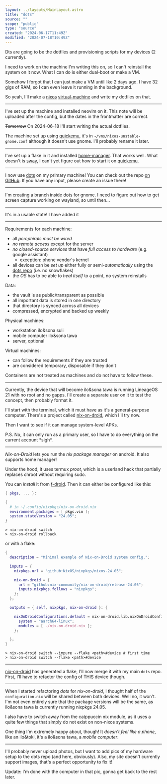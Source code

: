 ```yaml
---
layout: ../layouts/MainLayout.astro
title: "dots"
source: ""
scope: "public"
type: "source"
created: "2024-06-17T11:49Z"
modified: "2024-07-18T10:49Z"
---
```



<NoteMeta name="dots-the-concept" source="" scope="public" type="main" created="2024-06-17T11:50Z" modified="2024-07-16T14:46Z" />

Dts are going to be the dotfiles and provisioning scripts for my devices (2 currently).

I need to work on the machine I'm writing this on, so I can't reinstall the system on it now. What I can do is either dual-boot or make a VM.

Somehow I forgot that I can just make a VM until like 2 days ago. I have 32 gigs of RAM, so I can even leave it running in the background.

So yeah, I'll make a [nixos](/nixos) [virtual-machine](/virtual-machine) and write my dotfiles on that.

---

<NoteMeta name="dots-empty-machine" source="" scope="public" type="main" created="2024-06-17T21:12Z" modified="2024-07-01T17:54Z" />

I've set up the machine and installed neovim on it. This note will be uploaded after the config, but the dates in the frontmatter are correct.

~~Tomorrow~~ On 2024-06-18 I'll start writing the actual dotfiles.

The machine set up using [quickemu](/quickemu), it's in `~/vms/nixos-unstable-gnome.conf` although it doesn't use gnome. I'll probably rename it later.

---

<NoteMeta name="dots-flake" source="" scope="public" type="main" created="2024-06-18T12:11Z" modified="2024-07-01T17:54Z" />

I've set up a flake in it and installed [home-manager](/home-manager). That works well. What doesn't is [sway](/sway), I can't yet figure out how to start it on [quickemu](/quickemu).

---

<NoteMeta name="2024-06-24-hardware-dots" source="" scope="public" type="main" created="2024-06-24T15:20Z" modified="2024-06-24T15:23Z" />

I now use [dots](/dots) on my primary machine! You can check out the repo [on GitHub](https://github.com/janElikan/dots). If you have any input, please create an issue there!

---

<NoteMeta name="2024-06-27-gnome" source="" scope="public" type="main" created="2024-06-27T16:27Z" modified="2024-07-10T15:49Z" />

I'm creating a branch inside [dots](/dots) for gnome. I need to figure out how to get screen capture working on wayland, so until then...

---

<NoteMeta name="website-prototype-one-done" source="" scope="public" type="main" created="2024-07-10T15:50Z" modified="2024-07-10T15:50Z" />

It's in a usable state! I have added it

---

<NoteMeta name="dots-rules" source="" scope="public" type="main" created="2024-07-16T06:11Z" modified="2024-07-16T14:45Z" />

Requirements for each machine:
- all *perephirals must be wired*
- *no remote access* except for the server
- *no closed-source services* that have *full access to hardware* (e.g. google assistant)
  - exception: phone vendor's kernel
- all devices can be *set up* either fully or semi-*automatically* using the [dots repo](https://github.com/janElikan/dots) (i.e. no snowflakes)
- the *OS* has to be able to *heal itself* to a point, no system reinstalls

Data:
- the vault is as public/transparent as possible
- all important data is stored in one directory
- that directory is synced across all devices
- compressed, encrypted and backed up weekly

Physical machines:
- workstation <span class="sitelen-pona">ilo&sona suli</span>
- mobile computer <span class="sitelen-pona">ilo&sona tawa</span>
- server, optional

Virtual machines:
- can follow the requirements if they are trusted
- are considered temporary, disposable if they don't

Containers are not treated as machines and do not have to follow these.

---

<NoteMeta name="dots-tawa-init" source="" scope="public" type="main" created="2024-07-18T04:46Z" modified="2024-07-18T07:56Z" />

Currently, the device that will become <span class="sitelen-pona">ilo&sona tawa</span> is running LineageOS 21 with no root and no gapps. I'll create a separate user on it to test the concept, then probably format it.

I'll start with the terminal, which it must have as it's a general-purpose computer. There's a project called [nix-on-droid](/nix-on-droid), which I'll try now.

Then I want to see if it can manage system-level APKs.

P.S. No, it can only run as a primary user, so I have to do everything on the current account \*sigh\*.

---

<NoteMeta name="nix-on-droid" source="https://github.com/nix-community/nix-on-droid" scope="public" type="main" created="2024-07-18T04:52Z" modified="2024-07-18T05:00Z" />

*Nix-on-Droid* lets you run the *nix package manager* on android. It also supports home manager!

Under the hood, it uses termux *proot*, which is a userland hack that partially replaces chroot without requiring sudo.

You can *install* it from [f-droid](https://f-droid.org/packages/com.termux.nix/). Then it can either be configured like this:
```nix
{ pkgs, ... }:

{
  # in ~/.config/nixpkgs/nix-on-droid.nix
  environment.packages = [ pkgs.vim ];
  system.stateVersion = "24.05";
}
```
```shell
> nix-on-droid switch
> nix-on-droid rollback
```

or with a flake:
```nix
{
  description = "Minimal example of Nix-on-Droid system config.";

  inputs = {
    nixpkgs.url = "github:NixOS/nixpkgs/nixos-24.05";

    nix-on-droid = {
      url = "github:nix-community/nix-on-droid/release-24.05";
      inputs.nixpkgs.follows = "nixpkgs";
    };
  };

  outputs = { self, nixpkgs, nix-on-droid }: {

    nixOnDroidConfigurations.default = nix-on-droid.lib.nixOnDroidConfiguration {
      system = "aarch64-linux";
      modules = [ ./nix-on-droid.nix ];
    };

  };
}
```
```shell
> nix-on-droid switch --impure --flake <path>#device # first time
> nix-on-droid switch --flake <path>#device
```

---

<NoteMeta name="integrating-with-nix-on-droid" source="" scope="public" type="main" created="2024-07-18T05:55Z" modified="2024-07-18T05:56Z" />

[nix-on-droid](/nix-on-droid) has generated a flake, I'll now merge it with my main `dots` repo. First, I'll have to refactor the config of THIS device though.

---

<NoteMeta name="dots-tawa-128-minutes-in" source="" scope="public" type="main" created="2024-07-18T07:47Z" modified="2024-07-18T07:55Z" />

When I started refactoring *dots* for *nix-on-droid*, I thought half of the `configuration.nix` will be shared between both devices. Well no, it won't. I'm not even entirely sure that the package versions will be the same, as <span class="sitelen-pona">ilo&sona tawa</span> is currently running nixpkgs 24.05.

I also have to switch away from the catppuccin nix module, as it uses a quite few things that simply do not exist on non-nixos systems.

One thing I'm extremely happy about, though! It *doesn't feel like a phone*, like an <span class="sitelen-pona">ilo&toki</span>, it's a <span class="sitelen-pona">ilo&sona tawa</span>, a *mobile computer*.

---

<NoteMeta name="drawing-the-hardware" source="" scope="public" type="main" created="2024-07-18T10:48Z" modified="2024-07-18T13:01Z" />

I'll probably never upload photos, but I want to add pics of my hardware setup to the dots repo (and here, obviously). Also, my site doesn't currently support images, that's a perfect opportunity to fix it!

Update: I'm done with the computer in that pic, gonna get back to the rest later.